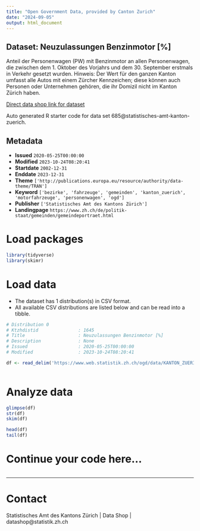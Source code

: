 ```yaml
---
title: "Open Government Data, provided by Canton Zurich"
date: "2024-09-05"
output: html_document
---
```


## Dataset: Neuzulassungen Benzinmotor [%]

Anteil der Personenwagen (PW) mit Benzinmotor an allen Personenwagen, die zwischen dem 1. Oktober des Vorjahrs und dem 30. September erstmals in Verkehr gesetzt wurden. Hinweis: Der Wert für den ganzen Kanton umfasst alle Autos mit einem Zürcher Kennzeichen; diese können auch Personen oder Unternehmen gehören, die ihr Domizil nicht im Kanton Zürich haben.

[Direct data shop link for dataset](https://www.zh.ch/de/politik-staat/statistik-daten/datenkatalog.html#/datasets/685@statistisches-amt-kanton-zuerich)

Auto generated R starter code for data set 685@statistisches-amt-kanton-zuerich.

## Metadata

- **Issued** `2020-05-25T00:00:00`
- **Modified** `2023-10-24T08:20:41`
- **Startdate** `2002-12-31`
- **Enddate** `2023-12-31`
- **Theme** `['http://publications.europa.eu/resource/authority/data-theme/TRAN']`
- **Keyword** `['bezirke', 'fahrzeuge', 'gemeinden', 'kanton_zuerich', 'motorfahrzeuge', 'personenwagen', 'ogd']`
- **Publisher** `['Statistisches Amt des Kantons Zürich']`
- **Landingpage** `https://www.zh.ch/de/politik-staat/gemeinden/gemeindeportraet.html`


# Load packages

```r

library(tidyverse)
library(skimr)

```

# Load data

-   The dataset has 1 distribution(s) in CSV format.
-   All available CSV distributions are listed below and can be read into a tibble.

```r

# Distribution 0
# Ktzhdistid               : 1645
# Title                    : Neuzulassungen Benzinmotor [%]
# Description              : None
# Issued                   : 2020-05-25T00:00:00
# Modified                 : 2023-10-24T08:20:41

df <- read_delim('https://www.web.statistik.zh.ch/ogd/data/KANTON_ZUERICH_609.csv')



```

# Analyze data

```r

glimpse(df)
str(df)
skim(df)

head(df)
tail(df)

```

# Continue your code here...

```r

```

------------------------------------------------------------------------

# Contact

Statistisches Amt des Kantons Zürich | Data Shop | datashop@statistik.zh.ch
